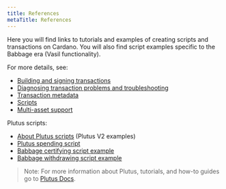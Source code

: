 ```yaml
---
title: References
metaTitle: References
---
```


Here you will find links to tutorials and examples of creating scripts and transactions on Cardano. You will also find script examples specific to the Babbage era (Vasil functionality).

For more details, see:  
  
-   [Building and signing transactions](https://github.com/input-output-hk/cardano-node/blob/master/doc/reference/building-and-signing-tx.md)
-   [Diagnosing transaction problems and troubleshooting](https://github.com/input-output-hk/cardano-node/blob/master/doc/reference/diagnosing-transactions.md)
-   [Transaction metadata](https://github.com/input-output-hk/cardano-node/blob/master/doc/reference/tx-metadata.md)
-   [Scripts](https://github.com/input-output-hk/cardano-node/blob/master/doc/reference/simple-scripts.md)
-   [Multi-asset support](https://github.com/input-output-hk/cardano-node/blob/master/doc/reference/multi-assets.md)
    
Plutus scripts:

-   [About Plutus scripts](https://github.com/input-output-hk/cardano-node/blob/master/doc/reference/plutus/babbage-script-example.md) (Plutus V2 examples)
-   [Plutus spending script](https://github.com/input-output-hk/cardano-node/blob/master/doc/reference/plutus/plutus-spending-script-example.md)
-   [Babbage certifying script example](https://github.com/input-output-hk/cardano-node/blob/master/doc/reference/plutus/babbage-certifying-script-example.md)
-   [Babbage withdrawing script example](https://github.com/input-output-hk/cardano-node/blob/master/doc/reference/plutus/babbage-withdrawing-script-example.md)
    
>Note: For more information about Plutus, tutorials, and how-to guides go to [Plutus Docs](https://plutus.readthedocs.io/en/latest/).
